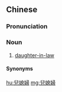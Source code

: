 {{also|儿媳妇}}
==Chinese==
{{zh-forms|s=儿媳妇|type=12}}

===Pronunciation===
{{zh-pron
|m=érxífù,érxífer,tl=y,er=y,ertl=y,2nb=colloquial, erhua-ed
|c=ji4 sik1 fu5
|j=er1 xieh4 fu3
|cat=n
}}

===Noun===
{{zh-noun}}

# [[daughter-in-law]]

====Synonyms====
{{zh-dial|媳婦}}

[[hu:兒媳婦]]
[[mg:兒媳婦]]